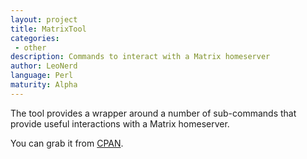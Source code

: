 ```yaml
---
layout: project
title: MatrixTool
categories: 
 - other
description: Commands to interact with a Matrix homeserver
author: LeoNerd
language: Perl
maturity: Alpha
---
```


The tool provides a wrapper around a number of sub-commands that provide useful interactions with a Matrix homeserver.

You can grab it from [CPAN](http://search.cpan.org/~pevans/App-MatrixTool/).
